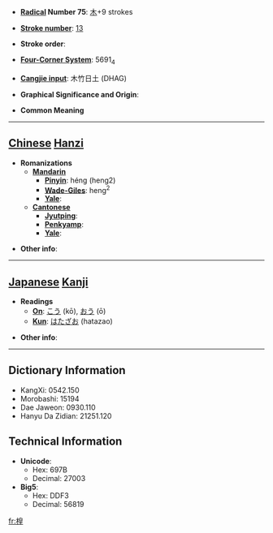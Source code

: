 * '''[[Wiktionary:Chinese radical index| Radical]] Number 75''': [[Wiktionary:Chinese radical index 木|木]]+9 strokes

* '''[[Wiktionary:Chinese total strokes index|Stroke number]]''': [[Wiktionary:Chinese total strokes index 13|13]]

* '''Stroke order''': 

* '''[[Wiktionary:Chinese four corner index|Four-Corner System]]''': 5691<sub>4</sub>

* '''[[Wiktionary:Chinese Cangjie index|Cangjie input]]''': 木竹日土 (DHAG)

* '''Graphical Significance and Origin''': 

* '''Common Meaning'''

----

== [[Chinese]] [[Hanzi]] ==

* '''Romanizations'''
** '''[[Mandarin]]'''
*** '''[[Pinyin]]''': héng (heng2)
*** '''[[Wade-Giles]]''': heng<sup>2</sup>
*** '''[[Yale]]''': 
** '''[[Cantonese]]'''
*** '''[[Jyutping]]''':
*** '''[[Penkyamp]]''': 
*** '''[[Yale]]''': 

* '''Other info''': 

----

== [[Japanese]] [[Kanji]] ==

* '''Readings'''
** '''[[On]]''': [[こう]] (kō), [[おう]] (ō)
** '''[[Kun]]''': [[はたざお]] (hatazao)

* '''Other info''':  

----

== Dictionary Information ==

* KangXi: 0542.150
* Morobashi: 15194
* Dae Jaweon: 0930.110
* Hanyu Da Zidian: 21251.120

== Technical Information ==

* '''Unicode''':
** Hex: 697B
** Decimal: 27003
* '''Big5''':
** Hex: DDF3
** Decimal: 56819

[[fr:楻]]